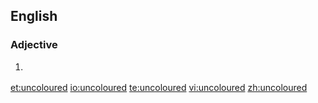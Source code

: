 ==English==

===Adjective===
{{en-adj|-}}

# {{context|British|lang=en}} {{alternative spelling of|uncolored|lang=en}}

[[et:uncoloured]]
[[io:uncoloured]]
[[te:uncoloured]]
[[vi:uncoloured]]
[[zh:uncoloured]]